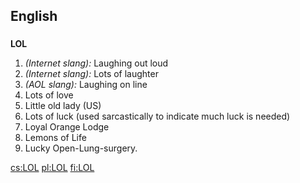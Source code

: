 ==English==

==={{Abbreviation}}===
'''LOL'''
# ''(Internet slang):'' Laughing out loud
# ''(Internet slang):'' Lots of laughter
# ''(AOL slang):'' Laughing on line
# Lots of love
# Little old lady (US) <!--Um, where in US is this used? -->
# Lots of luck (used sarcastically to indicate much luck is needed)
# Loyal Orange Lodge
# Lemons of Life
# Lucky Open-Lung-surgery.
[[cs:LOL]]
[[pl:LOL]]
[[fi:LOL]]